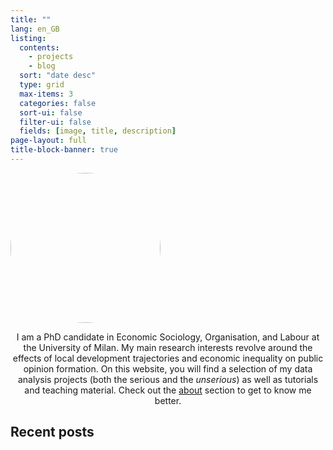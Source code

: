 ```yaml
---
title: ""
lang: en_GB
listing:
  contents:
    - projects
    - blog
  sort: "date desc"
  type: grid
  max-items: 3
  categories: false
  sort-ui: false
  filter-ui: false
  fields: [image, title, description]
page-layout: full
title-block-banner: true
---
```


![](profile.jpeg){.column-body style="border-radius: 50%; margin-left: auto; margin-right: auto;" fig-align="center" width="240"}

::: {.column-body padding="60px" style="text-align: center;"}
I am a PhD candidate in Economic Sociology, Organisation, and Labour at the University of Milan. My main research interests revolve around the effects of local development trajectories and economic inequality on public opinion formation. On this website, you will find a selection of my data analysis projects (both the serious and the *unserious*) as well as tutorials and teaching material. Check out the [about](about.qmd) section to get to know me better.
:::

## Recent posts
